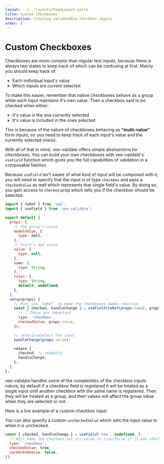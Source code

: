 ```yaml
---
layout: ../../layouts/PageLayout.astro
title: Custom Checkboxes
description: Creating validatable checkbox inputs
order: 6
---
```


# Custom Checkboxes

Checkboxes are more complex than regular text inputs, because there is always two states to keep track of which can be confusing at first. Mainly you should keep track of:

- Each individual input's value
- Which inputs are current selected

To make this easier, remember that native checkboxes behave as a group while each input maintains it's own value. Then a checkbox said to be checked when either:

- It's value is the one currently selected
- It's value is included in the ones selected

This is because of the nature of checkboxes behaving as **"multi-value"** form inputs, so you need to keep track of each input's value and the currently selected one(s).

With all of that in mind, vee-validate offers simple abstractions for checkboxes. You can build your own checkboxes with vee-validate's `useField` function which gives you the full capabilities of validation in a composable fashion.

Because `useField` isn't aware of what kind of input will be composed with it, you will need to specify that the input is of type `checkbox` and pass a `checkedValue` as well which represents that single field's value. By doing so, you gain access to `checked` prop which tells you if the checkbox should be selected.

```js
import { toRef } from 'vue';
import { useField } from 'vee-validate';

export default {
  props: {
    // The group's value
    modelValue: {
      type: null,
    },
    // Field's own value
    value: {
      type: null,
    },
    name: {
      type: String,
    },
    rules: {
      type: String,
      default: undefined,
    },
  },
  setup(props) {
    // Must use `toRef` to make the checkboxes names reactive
    const { checked, handleChange } = useField(toRef(props.name), props.rules, {
      // 👇 These are important
      type: 'checkbox',
      checkedValue: props.value,
    });

    // select/unselect the input
    handleChange(props.value);

    return {
      checked, // readonly
      handleChange,
    };
  },
};
```

vee-validate handles some of the complexities of the checkbox inputs nature, by default if a checkbox field is registered it will be treated as a single input until another checkbox with the same name is registered. Then they will be treated as a group, and their values will affect the group value when they are selected or not.

Here is a live example of a custom checkbox input:

<live-example id="vee-validate-v4-custom-checkboxes"></live-example>

<doc-tip>

You can also specify a custom `uncheckedValue` which sets the input value to when it is unchecked.

```js
const { checked, handleChange } = useField('toa', undefined, {
  // Will make the checkbox set its value to true/false if it was checked or not
  type: 'checkbox',
  checkedValue: true,
  uncheckedValue: false,
});
```

</doc-tip>

